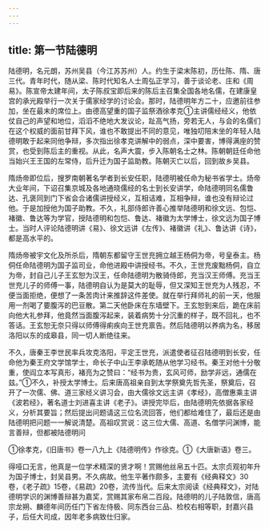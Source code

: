 ```yaml
---
---
---
```

title: 第一节陆德明
---



陆德明，名元朗，苏州吴县（今江苏苏州）人。约生于梁末陈初，历仕陈、隋、唐三代。青年时代，随从梁、陈时代知名人士周弘正学习，善于谈论老、庄和《周易》。陈宣帝太建年间，太子陈叔宝即后来的陈后主召集全国各地名儒，在建康皇宫的承光殿举行一次关于儒家经学的讨论会。那时，陆德明年方二十，应邀前往参加，坐在最末的席位上。由德高望重的国子监祭酒徐孝克①主讲儒经经义，他依仗自己的声望和地位，滔滔不绝地大发议论，趾高气扬，旁若无人，与会的名儒们在这个权威的面前甘拜下风，谁也不敢提出不同的意见，唯独叨陪末坐的年轻人陆德明敢于起来同他争辩，多次指出徐孝克讲解中的弱点，深中要害，博得满座的赞赏，也受到陈后主的重视。从此，名声大震，步入陈朝名士之林。陈朝朝廷任命他当始兴王王国的左常侍，后升迁为国子监助教。陈朝灭亡以后，回到故乡吴县。

隋炀帝即位后，搜罗南朝著名学者到长安任职，陆德明被任命为秘书省学士。炀帝大业年间，下诏召集京城及各地通晓儒经的名士到长安讲学，命陆德明同名儒鲁达、孔褒同到门下省会合诸儒讲授经义，互相诘难，互相争辩，谁也没有辩论过他。于是加授他为国子助教。不久，礼部侍郎许善心推举陆德明和徐文远、包恺、褚徽、鲁达等为学官，授陆德明和包恺、鲁达、褚徽为太学博士，徐文远为国子博士。当时人评论陆德明讲《易》、徐文远讲《左传》、褚徽讲《礼》、鲁达讲《诗》，都是高水平的。

隋炀帝被宇文化及所杀后，隋朝东都留守王世充拥立越王杨侗为帝，号皇泰主。杨侗任命陆德明为国子监司业，命他进殿中讲授经书。不久，王世充废黜杨侗，自立为帝，封自己儿子王玄恕为汉王，任命陆德明为散骑侍郎，充当汉王师傅。充当王世充儿子的师傅一事，陆德明自认为是莫大的耻辱，但又深知王世充为人残忍，不便当面拒绝，便想了一条苦肉计来推辞这件差使。就在举行拜师礼的前一天，他服用一剂喝了要腹泻的巴豆散。第二天他卧床在东墙壁下。王玄恕到来后，跪在床前向他大礼参拜，他竟然当面腹泻起来，装着病势十分沉重的样子，既不回礼，也不答话。王玄恕无奈只得以师傅得痢疾向王世充禀告。然后陆德明以养病为名，移居洛阳以东的成皋县，同一切人断绝往来。

不久，唐秦王李世民率兵攻克洛阳，平定王世充，派遣使者征召陆德明到长安，任命他为秦王府文学馆学士，命长子中山王李承乾随从他学习经书。秦王对他十分敬重，使阎立本写真形，褚亮为之赞曰：“经书为贵，玄风可师，励学非远，通儒在兹。”①不久，补授太学博士。后来唐高祖亲自到太学祭奠先哲先圣，祭奠后，召开了一次儒、佛、道三家经义讲习会，由大儒徐文远主讲《孝经》，高僧惠乘主讲《波若经》，著名道士刘进喜主讲《老子》。讲授完毕后，由陆德明先依据各家经义，分析其要旨；然后提出问题请这三位名流回答，他们都给难住了，最后还是由陆德明把问题一一解说清楚。高祖叹赏说：这三位大儒、高道、名僧学问渊博，能言善辩，但都被陆德明问

①徐孝克，《旧唐书》卷一八九上《陆德明传》作徐克。①《大唐新语》卷三。

得哑口无言，他真是一位学术精深的贤才啊！赏赐他丝帛五十匹。太宗贞观初年升为国子博士，封吴县男。不久病故。他生平著作颇多，主要有《经典释文》30卷，《老子疏》15卷，《易疏》20卷，流传当代。后来太宗阅读《经典释文》，对陆德明学识的渊博善辩甚为嘉奖，赏赐其家布帛二百段。陆德明的儿子陆敦信，唐高宗龙朔、麟德年间历任门下省左侍极、同东西台三品、检校右相等职，封嘉兴县子，后任大司成，因年老多病致仕归家。